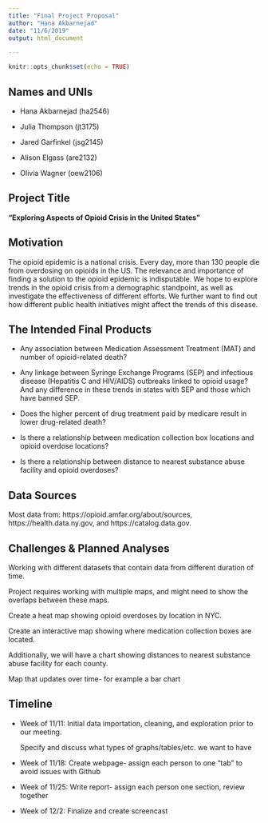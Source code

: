 ```yaml
---
title: "Final Project Proposal"
author: "Hana Akbarnejad"
date: "11/6/2019"
output: html_document

---
```


```r
knitr::opts_chunk$set(echo = TRUE)
```

## Names and UNIs
* Hana Akbarnejad (ha2546)

* Julia Thompson (jt3175)

* Jared Garfinkel (jsg2145)

* Alison Elgass (are2132)

* Olivia Wagner (oew2106)

##  Project Title
**“Exploring Aspects of Opioid Crisis in the United States”**

## Motivation
The opioid epidemic is a national crisis. Every day, more than 130 people die from overdosing on opioids in the US. The relevance and importance of finding a solution to the opioid epidemic is indisputable. We hope to explore trends in the opioid crisis from a demographic standpoint, as well as investigate the effectiveness of different efforts. We further want to find out how different public health initiatives might affect the trends of this disease.

## The Intended Final Products
* Any association between Medication Assessment Treatment (MAT) and number of  opioid-related death?

* Any linkage between Syringe Exchange Programs (SEP) and infectious disease (Hepatitis C and HIV/AIDS) outbreaks linked to opioid usage? And any difference in these trends in states with SEP and those which have banned SEP.

* Does the higher percent of drug treatment paid by medicare result in lower drug-related death?

* Is there a relationship between medication collection box locations and opioid overdose locations?

* Is there a relationship between distance to nearest substance abuse facility and opioid overdoses?

## Data Sources
Most data from: https://opioid.amfar.org/about/sources, https://health.data.ny.gov, and https://catalog.data.gov.

## Challenges & Planned Analyses
Working with different datasets that contain data from different duration of time.

Project requires working with multiple maps, and might need to show the overlaps between these maps.

Create a heat map showing opioid overdoses by location in NYC.

Create an interactive map showing where medication collection boxes are located.

Additionally, we will have a chart showing distances to nearest substance abuse facility for each county.

Map that updates over time- for example a bar chart 



## Timeline
* Week of 11/11: Initial data importation, cleaning, and exploration prior to our meeting. 

    Specify and discuss what types of graphs/tables/etc. we want to have

* Week of 11/18: Create webpage- assign each person to one “tab” to avoid issues with Github

* Week of 11/25: Write report- assign each person one section, review together

* Week of 12/2: Finalize and create screencast



